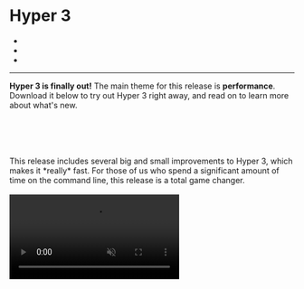 
<div style={{ padding: '100px 0px 50px 0' }}>
  <h1> Hyper 3 </h1>
</div>

<ul className="authors">
  <li>
    <Author
      data={{
        name: 'Juan Campa',
        twitter: 'juancampa',
        thumbnail: 'https://zeit.co/api/www/avatar/?u=juan&s=160'
      }}
    />
  </li>
  <li>
    <Author
      data={{
        name: 'Julien Déléan',
        twitter: 'CHaBou69',
        thumbnail: 'https://zeit.co/api/www/avatar/?u=chabou&s=160'
      }}
    />
  </li>
  <li>
    <Author
      data={{
        name: 'Daniel Imms',
        twitter: 'tyriar',
        thumbnail: 'https://zeit.co/api/www/avatar/?u=tyriar&s=160'
      }}
    />
  </li>
</ul>

<hr />

**Hyper 3 is finally out!** The main theme for this release is **performance**.
Download it below to try out Hyper 3 right away, and read on to learn more about
what's new.

<br/>
<br/>

<div>
  <DownloadButton />
  <style jsx>
    {`
      div {
        display: flex;
        justify-content: center;
      }
    `}
  </style>
</div>
<br/>
<br/>
This release includes several big and small improvements to Hyper 3,
which makes it *really* fast. For those of us who spend a significant amount of
time on the command line, this release is a total game changer.

<br/>
<br/>
<video
    id="vid"
    src="static/blog/comparison.mp4"
    className="oversize"
    autoPlay
    loop
    muted
    />
 <br/>
<br/>
<br/>

## Getting There

<<<<<<< HEAD
Looking back, for this release, an interesting realisation for our team was the
short time from "let's make this thing faster", to "Holy shell! That's fast!"/

The great thing about building on the web platform, is that tools are efficient and mature —
in this case, the DevTools profiler was integral to our process.
The DevTools profiler kept our workflow efficient. We continuously captured CPU
profiles to discover bottlenecks and focused only on the issues that mattered.

Below, we revisit some of the important changes that were shipped in this release:
=======
Looking back on this release, a pleasant surprise for all of us has been
how little time it took from "let's make this thing faster", to "Holy shell! That's fast!"
>>>>>>> b21d902... Update content

Below, we visit some of the important changes that were shipped as part of this release:
<br/>
<br/>
### WebGL Renderer

<<<<<<< HEAD
The WebGL renderer is the piece of code that draws actual pixels on the screen based on the state of the terminal.
The original Hyper renderer used the DOM — a flexible approach (thanks to CSS), but slow.
=======
A renderer is the piece of code that draws actual pixels on the screen based on the state of the terminal.
The original Hyper renderer used the DOM. While that was a flexible approach thanks to CSS, it was also slow.
>>>>>>> b21d902... Update content

Hyper 2 improved upon this by switching from `hterm` to `xterm.js` and its
canvas-based renderer, which made it much faster. For Hyper 3, we knew it was
possible to deliver even faster performance by completely rewriting the renderer with
[WebGL](https://developer.mozilla.org/en-US/docs/Web/API/WebGL_API).
By a fortunate coincidence, as we were figuring that out,
[Daniel Imms](https://github.com/tyriar) (from `xterm.js` and `VSCode` fame), [just returned from a "vacation"](https://twitter.com/Tyriar/status/1064932797016489984)
where he happened to be write a shiny new WebGL renderer. Isn't the open source
community just amazing?

We immediately merged Daniel's branch onto a test fork, and well,
it ran circles around Hyper 2. Thanks [Daniel](https://twitter.com/Tyriar)!

We are aware of a few minor limitations with using this renderer (e.g selection is always black-and-white,
and you can't have more than 16 terminals visible simultaneously) but the performance
benefits outweigh them. The new renderer is still work-in-progress, so you can expect further improvements in the near future.

<br/>
<br/>
### IPC Batching

We also discovered that commands that were very verbose would cause Hyper to
temporarily choke for a few seconds. For example, running `find ~` would cause Hyper to:
- Run painfully slow for ~5 seconds (at ~1 frame-per-second)
- Suddenly get faster (at ~15 frames-per-second) and finish printing everything in ~10 seconds.

Digging within the CPU profile, we noticed that the "renderer" process was
spending most of its time handling an overwhelming amount of messages coming
in from the main process.

<Image  width={5469 / 3} height={1297 / 3} src="static/blog/hyper2.png" caption="Hyper 2"/>
<Image  width={5469 / 3} height={1297 / 3} src="static/blog/hyper3.png" caption="Hyper 3"/>
<Caption>
  It is easy to see the difference between Hyper v2 and v3.
  <br/>
  The pink segments represent the time spent in processing IPC, instead of parsing
  or rendering.
</Caption>

Electron uses a multi-process architecture where each window runs on its own separate
"renderer" process. Additionally, there's one Node.js-based "main" process that
communicates directly with the underlying OS. In order for terminal data to be rendered by Hyper, it must
be passed from the main process to the renderer process using IPC (Inter-Process
Communication).

**Node's IPC, unfortunately, comes with a non-trivial amount of overhead.**
Messages are sent back and forth as **JSON strings**, which must be encoded on
one side and decoded on the other. Also, receiving data through IPC is
an async operation, and thus queued in V8's event loop. Yielding back to the
event loop each time after processing small messages makes matters further worse.
This repeated IPC caused thrashing when processing bursts of text (like running
`cat` on a large file).

To mitigate this problem, we came up with a simple solution: **batch data into larger chunks
before sending them to the renderer process**. IPC batching reduces the number of
messages for verbose commands significantly and allows the renderer to focus on,
well, rendering.

One important consideration was to **batch as much data as possible to reduce the IPC
overhead, but not so much that we introduce perceivable latency**.
With this approach, the renderer process now spends most of its time doing
terminal emulation and rendering instead of processing IPC messages.
The outcome is a much smoother, and faster terminal.

On a similar vein, we are also testing a new approach to [decide how much data
is parsed](https://github.com/zeit/xterm.js/pull/4/files) before yielding to the
renderer. The idea is to prevent skipped frames for a more responsive terminal.
<br/>
<br/>

### Electron v3

Hyper 3 bumps the underlying Electron from v1 to v3. We also
tested v4, but a [regression in the Canvas
API](https://bugs.chromium.org/p/chromium/issues/detail?id=683994#c35) forced us
to stay on v3. The upgrade brings in newer versions of V8 and Node.js, and
their corresponding bug fixes.

<br/>
<br/>
### Faster Startup Time
Hyper 3 improves startup time by creating the first *pseudoterminal (pty)* as
soon as possible. A pty is a facility provided by operating systems to allow programs such as
Hyper to emulate terminals.

In previous versions, Hyper would wait for the Chromium window to open, send an "I'm ready" message,
and *only then* create the pty. Those two activities take a substantial amount of time,
but could be done in parallel.

Hyper 3 starts initializing both at the same time. By the time the window says "I'm ready", the pty
is already warmed-up and ready to be consumed. This gives Hyper 3 a decent boost in launch time
(about 150ms on Linux, potentially better on other platforms).
<br/>
<br/>

### Emoji Support

If you're on MacOS, you can now press `Command + Control + Space` to get an
emoji popup and [jazz up those commit messages](https://gitmoji.carloscuesta.me/).

<Image src="static/blog/supports-emoji.png" width={1062 / 2} height={950 / 2}/>
<br/>
<br/>

## The Road Ahead

Terminals have existed since the 60s, and have been a powerful tool in our workflows.
Their flexibility guarantees that they will remain relevant for years to
come. [We're in for the long haul](https://twitter.com/rauchg/status/1074381303506587650).

Hyper is a new kind of terminal, built on top of web technology, with a focus on
extensibility. This opens new possibilities that can make the CLI experience
[more productive](https://github.com/chabou/hyper-pane) (and [fun](https://github.com/Aaronius/hyper-cat))!

We're excited to keep improving Hyper, both in terms of performance and
capabilities — there's a lot to do. Hyper is completely open source, and we welcome your
[involvement and contribution](https://github.com/zeit/hyper).
<br/>
<br/>

## Acknowledgments

We're genuinely thankful for our open source communities. We're not saying this only because
we are building on top of an incredible set of open source libraries, but also because we find
the helpful ethos of the community very touching.

As soon as the [`xterm.js`](https://github.com/xtermjs/xterm.js/) team heard we
were working on performance, they jumped right in and helped us with
feedback and several initiatives they had on their side. We would like to extend
huge thanks to [Daniel Imms](https://github.com/tyriar),
[@Jerch](https://github.com/jerch) and
[Benjamin Staneck](https://github.com/stanzilla) for their contribution and feedback.
<br/>
<br/>
